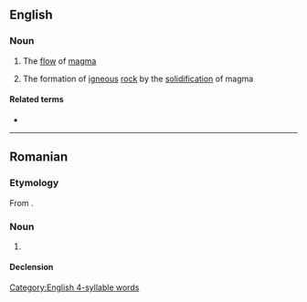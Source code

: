 ==English==

===Noun===
{{en-noun|-}}

# {{lb|en|geology}} The [[flow]] of [[magma]]
# {{lb|en|geology}} The formation of [[igneous]] [[rock]] by the [[solidification]] of magma

====Related terms====
* {{l|en|magmatic}}

[[Category:English 4-syllable words]]

----

==Romanian==

===Etymology===
From {{bor|ro|fr|magmatism}}.

===Noun===
{{ro-noun|n|-}}

# {{l|en|magmatism}}

====Declension====
{{ro-noun-n|n=sg}}